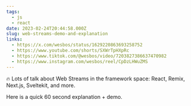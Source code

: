 ```yaml
---
tags:
  - js
  - react
date: 2023-02-24T20:44:58.000Z
slug: web-streams-demo-and-explanation
links:
  - https://x.com/wesbos/status/1629220863693258752
  - https://www.youtube.com/shorts/SXWrTpHXpRc
  - https://www.tiktok.com/@wesbos/video/7203827386637470982
  - https://www.instagram.com/wesbos/reel/CpDzLHWuZMS
---
```


🔥 Lots of talk about Web Streams in the framework space: React, Remix, Next.js, Sveltekit, and more. 

Here is a quick 60 second explanation + demo.
